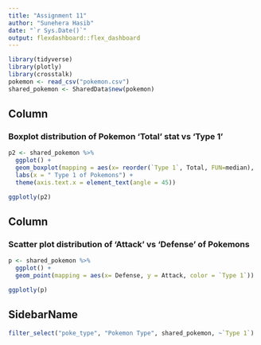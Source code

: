 ```yaml
---
title: "Assignment 11"
author: "Sunehera Hasib"
date: "`r Sys.Date()`"
output: flexdashboard::flex_dashboard
---
```



```r
library(tidyverse)
library(plotly)
library(crosstalk)
pokemon <- read_csv("pokemon.csv")
shared_pokemon <- SharedData$new(pokemon)
```

Column
-------------------------------------
 
### Boxplot distribution of Pokemon 'Total' stat vs 'Type 1'
 
```r
p2 <- shared_pokemon %>%
  ggplot() +
  geom_boxplot(mapping = aes(x= reorder(`Type 1`, Total, FUN=median),  y = Total, fill = `Type 1` )) +
  labs(x = " Type 1 of Pokemons") +
  theme(axis.text.x = element_text(angle = 45))

ggplotly(p2)
```
 
Column
-------------------------------------
 
### Scatter plot distribution of 'Attack' vs 'Defense' of Pokemons
 
```r
p <- shared_pokemon %>%
  ggplot() +
  geom_point(mapping = aes(x= Defense, y = Attack, color = `Type 1`)) 

ggplotly(p)
```



SidebarName {.sidebar}
----------------------
```r
filter_select("poke_type", "Pokemon Type", shared_pokemon, ~`Type 1`)
```

